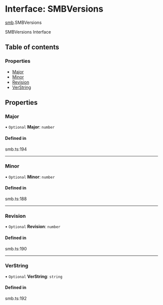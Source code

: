 # Interface: SMBVersions

[smb](/templates/protocols/javascript/modules/smb).SMBVersions

SMBVersions Interface

## Table of contents

### Properties

- [Major](/templates/protocols/javascript/modules/smb.SMBVersions#major)
- [Minor](/templates/protocols/javascript/modules/smb.SMBVersions#minor)
- [Revision](/templates/protocols/javascript/modules/smb.SMBVersions#revision)
- [VerString](/templates/protocols/javascript/modules/smb.SMBVersions#verstring)

## Properties

### Major

• `Optional` **Major**: `number`

#### Defined in

smb.ts:194

___

### Minor

• `Optional` **Minor**: `number`

#### Defined in

smb.ts:188

___

### Revision

• `Optional` **Revision**: `number`

#### Defined in

smb.ts:190

___

### VerString

• `Optional` **VerString**: `string`

#### Defined in

smb.ts:192
